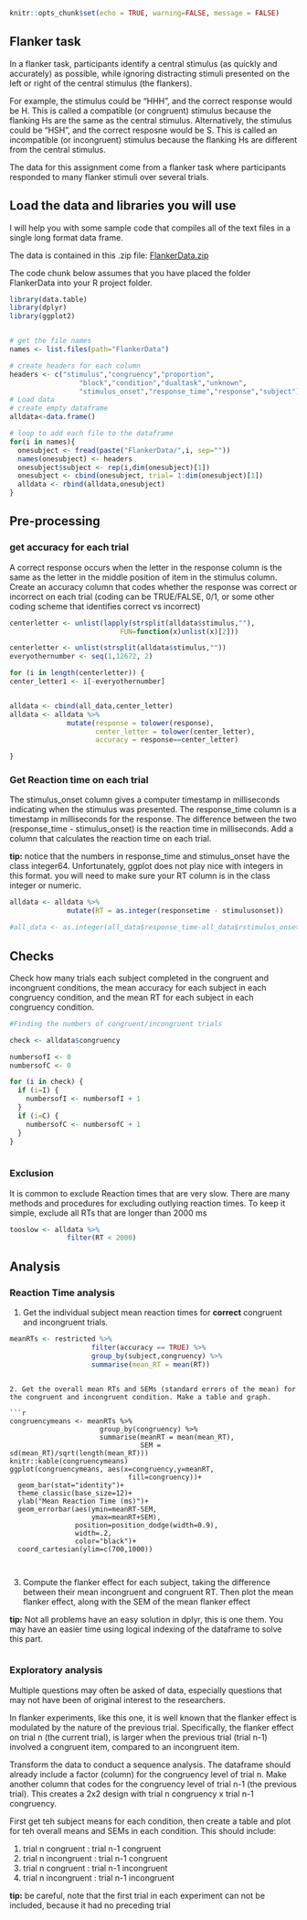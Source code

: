 ```r
knitr::opts_chunk$set(echo = TRUE, warning=FALSE, message = FALSE)
```

## Flanker task

In a flanker task, participants identify a central stimulus (as quickly and accurately) as possible, while ignoring distracting stimuli presented on the left or right of the central stimulus (the flankers). 

For example, the stimulus could be "HHH", and the correct response would be H. This is called a compatible (or congruent) stimulus because the flanking Hs are the same as the central stimulus. Alternatively, the stimulus could be "HSH", and the correct resposne would be S. This is called an incompatible (or incongruent) stimulus because the flanking Hs are different from the central stimulus. 

The data for this assignment come from a flanker task where participants responded to many flanker stimuli over several trials. 

## Load the data and libraries you will use

I will help you with some sample code that compiles all of the text files in a single long format data frame.

The data is contained in this .zip file: [FlankerData.zip](https://crumplab.github.io/psyc7709/Presentations/FlankerData.zip)

The code chunk below assumes that you have placed the folder FlankerData into your R project folder. 

```r
library(data.table)
library(dplyr)
library(ggplot2)


# get the file names
names <- list.files(path="FlankerData")

# create headers for each column
headers <- c("stimulus","congruency","proportion",
                 "block","condition","dualtask","unknown",
                 "stimulus_onset","response_time","response","subject")
# Load data
# create empty dataframe
alldata<-data.frame()

# loop to add each file to the dataframe
for(i in names){
  onesubject <- fread(paste("FlankerData/",i, sep=""))
  names(onesubject) <- headers
  onesubject$subject <- rep(i,dim(onesubject)[1])
  onesubject <- cbind(onesubject, trial= 1:dim(onesubject)[1])
  alldata <- rbind(alldata,onesubject)
}

```

## Pre-processing

### get accuracy for each trial

A correct response occurs when the letter in the response column is the same as the letter in the middle position of item in the stimulus column. Create an accuracy column that codes whether the response was correct or incorrect on each trial (coding can be TRUE/FALSE, 0/1, or some other coding scheme that identifies correct vs incorrect)

```r

centerletter <- unlist(lapply(strsplit(alldata$stimulus,""),
                           FUN=function(x)unlist(x)[2]))

centerletter <- unlist(strsplit(alldata$stimulus,""))
everyothernumber <- seq(1,12672, 2)

for (i in length(centerletter)) {
center_letter1 <- i[-everyothernumber]


alldata <- cbind(all_data,center_letter)
alldata <- alldata %>%
              mutate(response = tolower(response),
                     center_letter = tolower(center_letter),
                     accuracy = response==center_letter)

}
```

### Get Reaction time on each trial

The stimulus_onset column gives a computer timestamp in milliseconds indicating when the stimulus was presented. The response_time column is a timestamp in milliseconds for the response. The difference between the two (response_time  - stimulus_onset) is the reaction time in milliseconds. Add a column that calculates the reaction time on each trial.

**tip:** notice that the numbers in response_time and stimulus_onset have the class integer64. Unfortunately, ggplot does not play nice with integers in this format. you will need to make sure your RT column is in the class integer or numeric.

```r

alldata <- alldata %>%
              mutate(RT = as.integer(responsetime - stimulusonset))

#all_data <- as.integer(all_data$response_time-all_data$rstimulus_onset)


```


## Checks

Check how many trials each subject completed in the congruent and incongruent conditions, the mean accuracy for each subject in each congruency condition, and the mean RT for each subject in each congruency condition.

```r
#Finding the numbers of congruent/incongruent trials 

check <- alldata$congruency 

numbersofI <- 0
numbersofC <- 0

for (i in check) {
  if (i=I) {
    numbersofI <- numbersofI + 1
  }
  if (i=C) {
    numbersofC <- numbersofC + 1
  }
}
  


```



### Exclusion

It is common to exclude Reaction times that are very slow. There are many methods and procedures for excluding outlying reaction times. To keep it simple, exclude all RTs that are longer than 2000 ms

```r
tooslow <- alldata %>%
              filter(RT < 2000)
```

## Analysis

### Reaction Time analysis

1. Get the individual subject mean reaction times for **correct** congruent and incongruent trials.

```r
meanRTs <- restricted %>%
                    filter(accuracy == TRUE) %>%
                    group_by(subject,congruency) %>%
                    summarise(mean_RT = mean(RT))
```
```

2. Get the overall mean RTs and SEMs (standard errors of the mean) for the congruent and incongruent condition. Make a table and graph.

```r
congruencymeans <- meanRTs %>%
                      group_by(congruency) %>%
                      summarise(meanRT = mean(mean_RT),
                                SEM = sd(mean_RT)/sqrt(length(mean_RT)))
knitr::kable(congruencymeans)
ggplot(congruencymeans, aes(x=congruency,y=meanRT,
                             fill=congruency))+
  geom_bar(stat="identity")+
  theme_classic(base_size=12)+
  ylab("Mean Reaction Time (ms)")+
  geom_errorbar(aes(ymin=meanRT-SEM,
                    ymax=meanRT+SEM),
                position=position_dodge(width=0.9),
                width=.2,
                color="black")+
  coord_cartesian(ylim=c(700,1000))
  
  
```

3. Compute the flanker effect for each subject, taking the difference between their mean incongruent and congruent RT. Then plot the mean flanker effect, along with the SEM of the mean flanker effect

**tip:** Not all problems have an easy solution in dplyr, this is one them. You may have an easier time using logical indexing of the dataframe to solve this part.

```r

  
```


### Exploratory analysis

Multiple questions may often be asked of data, especially questions that may not have been of original interest to the researchers. 

In flanker experiments, like this one, it is well known that the flanker effect is modulated by the nature of the previous trial. Specifically, the flanker effect on trial n (the current trial), is larger when the previous trial (trial n-1) involved a congruent item, compared to an incongruent item. 

Transform the data to conduct a sequence analysis. The dataframe should already include a factor (column) for the congruency level of trial n. Make another column that codes for the congruency level of trial n-1 (the previous trial). This creates a 2x2 design with trial n congruency x trial n-1 congruency. 

First get teh subject means for each condition, then create a table and plot for teh overall means and SEMs in each condition. This should include:

1. trial n congruent : trial n-1 congruent
2. trial n incongruent : trial n-1 congruent
3. trial n congruent : trial n-1 incongruent
4. trial n incongruent : trial n-1 incongruent

**tip:** be careful, note that the first trial in each experiment can not be included, because it had no preceding trial

```r


```




